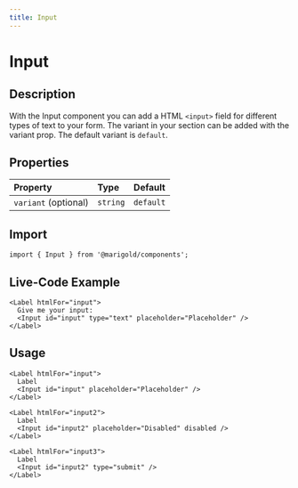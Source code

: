 ```yaml
---
title: Input
---
```


# Input

## Description

With the Input component you can add a HTML `<input>` field for different types of text to your form.
The variant in your section can be added with the variant prop. The default variant is `default`.

## Properties

| Property             | Type     | Default   |
| :------------------- | :------- | :-------- |
| `variant` (optional) | `string` | `default` |

## Import

```tsx code
import { Input } from '@marigold/components';
```

## Live-Code Example

```tsx live
<Label htmlFor="input">
  Give me your input:
  <Input id="input" type="text" placeholder="Placeholder" />
</Label>
```

## Usage

```tsx
<Label htmlFor="input">
  Label
  <Input id="input" placeholder="Placeholder" />
</Label>
```

```tsx
<Label htmlFor="input2">
  Label
  <Input id="input2" placeholder="Disabled" disabled />
</Label>
```

```tsx
<Label htmlFor="input3">
  Label
  <Input id="input2" type="submit" />
</Label>
```
